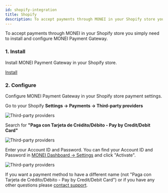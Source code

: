 ```yaml
---
id: shopify-integration
title: Shopify
description: To accept payments through MONEI in your Shopify store you simply need to install and configure MONEI Payment Gateway.
---
```


To accept payments through MONEI in your Shopify store you simply need to install and configure MONEI Payment Gateway.

### 1. Install

Install MONEI Payment Gateway in your Shopify store.

<p>
  <a
    href="https://www.shopify.com/login?redirect=%2Fadmin%2Fauthorize_gateway%2F1052762"
    target="_blank"
    className="button button--primary">
    Install
  </a>
</p>

### 2. Configure

Configure MONEI Payment Gateway in your Shopify store payment settings.

Go to your Shopify **Settings → Payments → Third-party providers**

![Third-party providers](/img/configure-shopify-1.png)

Search for **"Paga con Tarjeta de Crédito/Débito - Pay by Credit/Debit Card"**

![Third-party providers](/img/configure-shopify-2.png)

Enter your Account ID and Password. You can find your Account ID and Password in [MONEI Dashboard → Settings](https://dashboard.monei.net/settings) and click "Activate".

![Third-party providers](/img/configure-shopify-3.png)

If you want a payment method to have a different name (not "Paga con Tarjeta de Crédito/Débito - Pay by Credit/Debit Card") or if you have any other questions please <a href="mailto:support@monei.net">contact support</a>.
